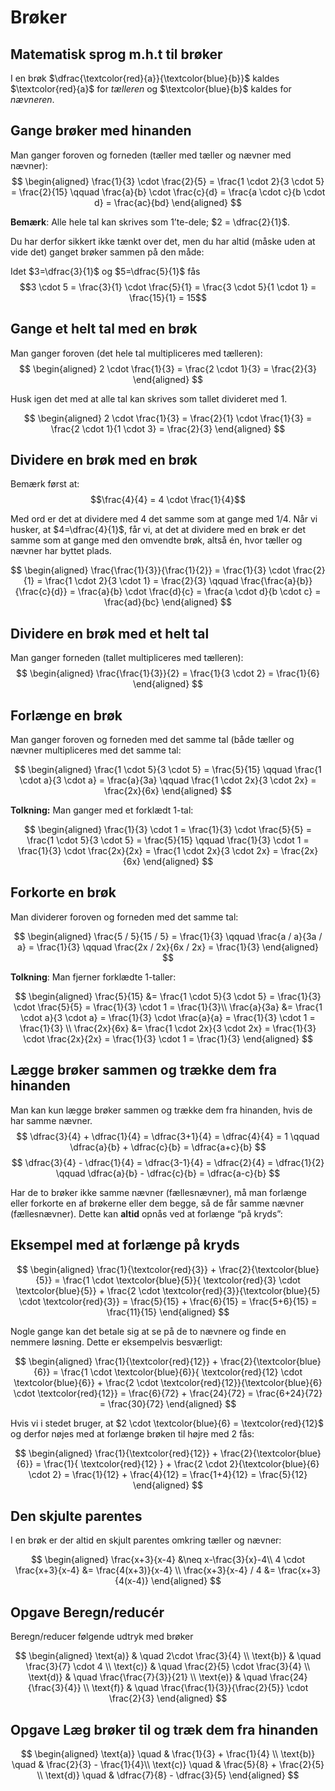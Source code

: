# Brøker


$$
\newcommand{\blue}[1]{\textcolor{blue}{#1}}
\newcommand{\red}[1]{\textcolor{red}{#1}}
$$

## Matematisk sprog m.h.t til brøker

I en brøk $\dfrac{\textcolor{red}{a}}{\textcolor{blue}{b}}$ kaldes $\textcolor{red}{a}$ for *tælleren* og $\textcolor{blue}{b}$ kaldes for *nævneren*.

## Gange brøker med hinanden 

Man ganger foroven og forneden (tæller med tæller og nævner med nævner):
$$
\begin{aligned}
\frac{1}{3} \cdot \frac{2}{5} = \frac{1 \cdot 2}{3 \cdot 5} = \frac{2}{15} \qquad \frac{a}{b} \cdot \frac{c}{d} = \frac{a \cdot c}{b \cdot d} = \frac{ac}{bd}
\end{aligned}
$$

**Bemærk**: Alle hele tal kan skrives som 1'te-dele; $2 = \dfrac{2}{1}$.

Du har derfor sikkert ikke tænkt over det, men du har altid (måske uden at vide det) ganget brøker sammen på den måde: <br>

Idet $3=\dfrac{3}{1}$ og $5=\dfrac{5}{1}$ fås
$$3 \cdot 5 = \frac{3}{1} \cdot \frac{5}{1} = \frac{3 \cdot 5}{1 \cdot 1} = \frac{15}{1} = 15$$ 

## Gange et helt tal med en brøk

Man ganger foroven (det hele tal multipliceres med tælleren):
$$
\begin{aligned}
2 \cdot \frac{1}{3} = \frac{2 \cdot 1}{3} = \frac{2}{3}
\end{aligned}
$$

Husk igen det med at alle tal kan skrives som tallet divideret med 1.

$$
\begin{aligned}
2 \cdot \frac{1}{3} = \frac{2}{1} \cdot \frac{1}{3} = \frac{2 \cdot 1}{1 \cdot 3} = \frac{2}{3} 
\end{aligned}
$$

## Dividere en brøk med en brøk 

Bemærk først at: 
$$\frac{4}{4} = 4 \cdot \frac{1}{4}$$

Med ord er det at dividere med 4 det samme som at gange med 1/4. Når vi husker, at $4=\dfrac{4}{1}$, får vi, at det at dividere med en brøk er det samme som at gange med den omvendte brøk, altså én, hvor tæller og nævner har byttet plads.

$$
\begin{aligned}
\frac{\frac{1}{3}}{\frac{1}{2}} = \frac{1}{3} \cdot \frac{2}{1} =  \frac{1 \cdot 2}{3 \cdot 1} = \frac{2}{3} \qquad \frac{\frac{a}{b}}{\frac{c}{d}} = \frac{a}{b} \cdot \frac{d}{c} =  \frac{a \cdot d}{b \cdot c} = \frac{ad}{bc}
\end{aligned}
$$

## Dividere en brøk med et helt tal
Man ganger forneden (tallet multipliceres med tælleren):
$$
\begin{aligned}
\frac{\frac{1}{3}}{2} = \frac{1}{3 \cdot 2} = \frac{1}{6}
\end{aligned}
$$

## Forlænge en brøk
Man ganger foroven og forneden med det samme tal (både tæller og nævner multipliceres med det samme tal:

$$
\begin{aligned}
\frac{1 \cdot 5}{3 \cdot 5} = \frac{5}{15} \qquad \frac{1 \cdot a}{3 \cdot a} = \frac{a}{3a} \qquad \frac{1 \cdot 2x}{3 \cdot 2x} = \frac{2x}{6x}
\end{aligned}
$$


**Tolkning:** Man ganger med et forklædt 1-tal:

$$
\begin{aligned}
\frac{1}{3} \cdot 1 = \frac{1}{3} \cdot \frac{5}{5} = \frac{1 \cdot 5}{3 \cdot 5} = \frac{5}{15} \qquad \frac{1}{3} \cdot 1 = \frac{1}{3} \cdot \frac{2x}{2x} = \frac{1 \cdot 2x}{3 \cdot 2x} = \frac{2x}{6x}
\end{aligned}
$$



## Forkorte en brøk
Man dividerer foroven og forneden med det samme tal:

$$
\begin{aligned}
\frac{5 / 5}{15 / 5} = \frac{1}{3} \qquad \frac{a / a}{3a / a} = \frac{1}{3} \qquad \frac{2x / 2x}{6x / 2x} = \frac{1}{3}
\end{aligned}
$$

**Tolkning**: Man fjerner forklædte 1-taller:

$$
\begin{aligned}
\frac{5}{15} &= \frac{1 \cdot 5}{3 \cdot 5} = \frac{1}{3} \cdot \frac{5}{5} = \frac{1}{3} \cdot 1 = \frac{1}{3}\\
\frac{a}{3a} &= \frac{1 \cdot a}{3 \cdot a} = \frac{1}{3} \cdot \frac{a}{a} = \frac{1}{3} \cdot 1 = \frac{1}{3} \\
\frac{2x}{6x} &= \frac{1 \cdot 2x}{3 \cdot 2x} = \frac{1}{3} \cdot \frac{2x}{2x} = \frac{1}{3} \cdot 1 = \frac{1}{3}
\end{aligned}
$$


## Lægge brøker sammen og trække dem fra hinanden

Man kan kun lægge brøker sammen og trække dem fra hinanden, hvis de har samme nævner. 
$$ \dfrac{3}{4} + \dfrac{1}{4} = \dfrac{3+1}{4} = \dfrac{4}{4} = 1 \qquad \dfrac{a}{b} + \dfrac{c}{b} = \dfrac{a+c}{b} $$
$$ \dfrac{3}{4} - \dfrac{1}{4} = \dfrac{3-1}{4} = \dfrac{2}{4} = \dfrac{1}{2} \qquad \dfrac{a}{b} - \dfrac{c}{b} = \dfrac{a-c}{b} $$

Har de to brøker ikke samme nævner (fællesnævner), må man forlænge eller forkorte en af brøkerne eller dem begge, så de får samme nævner (fællesnævner). Dette kan **altid** opnås ved at forlænge "på kryds":

::: {.Eksempel}
## Eksempel med at forlænge på kryds

$$
\begin{aligned}
\frac{1}{\textcolor{red}{3}} + \frac{2}{\textcolor{blue}{5}} = \frac{1 \cdot \textcolor{blue}{5}}{ \textcolor{red}{3} \cdot \textcolor{blue}{5}} + \frac{2 \cdot \textcolor{red}{3}}{\textcolor{blue}{5} \cdot \textcolor{red}{3}} = \frac{5}{15} + \frac{6}{15} = \frac{5+6}{15} = \frac{11}{15}
\end{aligned}
$$
:::


Nogle gange kan det betale sig at se på de to nævnere og finde en nemmere løsning. Dette er eksempelvis besværligt:

$$
\begin{aligned}
\frac{1}{\textcolor{red}{12}} + \frac{2}{\textcolor{blue}{6}} = \frac{1 \cdot \textcolor{blue}{6}}{ \textcolor{red}{12} \cdot \textcolor{blue}{6}} + \frac{2 \cdot \textcolor{red}{12}}{\textcolor{blue}{6} \cdot \textcolor{red}{12}} = \frac{6}{72} + \frac{24}{72} = \frac{6+24}{72} = \frac{30}{72}
\end{aligned}
$$


Hvis vi i stedet bruger, at $2 \cdot \textcolor{blue}{6} = \textcolor{red}{12}$ og derfor nøjes med at forlænge brøken til højre med 2 fås:

$$
\begin{aligned}
\frac{1}{\textcolor{red}{12}} + \frac{2}{\textcolor{blue}{6}} = \frac{1}{ \textcolor{red}{12} } + \frac{2 \cdot 2}{\textcolor{blue}{6} \cdot 2} = \frac{1}{12} + \frac{4}{12} = \frac{1+4}{12} = \frac{5}{12}
\end{aligned}
$$



## Den skjulte parentes
I en brøk er der altid en skjult parentes omkring tæller og nævner:

$$
\begin{aligned}
\frac{x+3}{x-4} &\neq x-\frac{3}{x}-4\\
4 \cdot \frac{x+3}{x-4} &= \frac{4(x+3)}{x-4} \\
\frac{x+3}{x-4} / 4 &= \frac{x+3}{4(x-4)}
\end{aligned}
$$

::: {.callout-caution icon="false" collapse="true"}
## Opgave Beregn/reducér

Beregn/reducer følgende udtryk med brøker

$$
\begin{aligned}
\text{a)} & \quad 2\cdot \frac{3}{4} \\
\text{b)} & \quad \frac{3}{7} \cdot 4 \\ 
\text{c)} & \quad \frac{2}{5} \cdot \frac{3}{4} \\
\text{d)} & \quad \frac{\frac{7}{3}}{21} \\
\text{e)} & \quad \frac{24}{\frac{3}{4}} \\ 
\text{f)} & \quad \frac{\frac{1}{3}}{\frac{2}{5}} \cdot \frac{2}{3} 
\end{aligned}
$$

:::


::: {.callout-caution icon="false" collapse="true"}
## Opgave Læg brøker til og træk dem fra hinanden

$$
\begin{aligned}
\text{a)} \quad & \frac{1}{3} + \frac{1}{4} \\
\text{b)} \quad & \frac{2}{3} - \frac{1}{4}\\
\text{c)} \quad & \frac{5}{8} + \frac{2}{5} \\
\text{d)} \quad & \dfrac{7}{8} - \dfrac{3}{5}  
\end{aligned}
$$

:::


